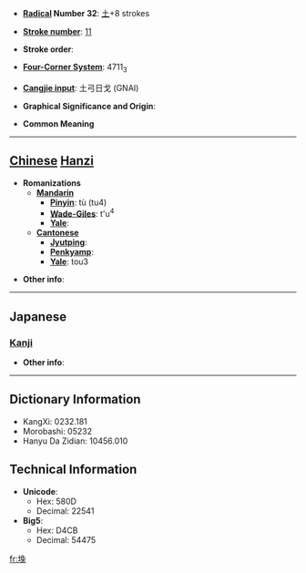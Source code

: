 * '''[[Wiktionary:Chinese radical index| Radical]] Number 32''': [[Wiktionary:Chinese radical index 土|土]]+8 strokes

* '''[[Wiktionary:Chinese total strokes index|Stroke number]]''': [[Wiktionary:Chinese total strokes index 11|11]]

* '''Stroke order''': 

* '''[[Wiktionary:Chinese four corner index|Four-Corner System]]''': 4711<sub>3</sub>

* '''[[Wiktionary:Chinese Cangjie index|Cangjie input]]''': 土弓日戈 (GNAI)

* '''Graphical Significance and Origin''': 

* '''Common Meaning'''

----

== [[Chinese]] [[Hanzi]] ==

* '''Romanizations'''
** '''[[Mandarin]]'''
*** '''[[Pinyin]]''': tù (tu4)
*** '''[[Wade-Giles]]''': t'u<sup>4</sup>
*** '''[[Yale]]''': 
** '''[[Cantonese]]'''
*** '''[[Jyutping]]''':
*** '''[[Penkyamp]]''': 
*** '''[[Yale]]''': tou3

* '''Other info''': 

----

==Japanese==
===[[Kanji]]===
{{kanji|on readings=[[と]] (to)|kun readings=}}

* '''Other info''':  

----

== Dictionary Information ==

* KangXi: 0232.181
* Morobashi: 05232
* Hanyu Da Zidian: 10456.010

== Technical Information ==

* '''Unicode''':
** Hex: 580D
** Decimal: 22541
* '''Big5''':
** Hex: D4CB
** Decimal: 54475

[[fr:堍]]